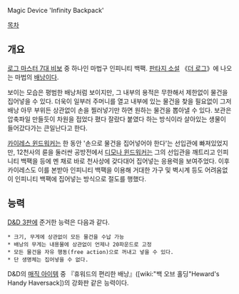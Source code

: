Magic Device 'Infinity Backpack'

[[목차]]
== 개요 ==
[[로그 마스터 7대 비보]] 중 하나인 마법구 인피니티 백팩. [[판타지 소설]] 《[[더 로그]]》에 나오는 마법의 [[배낭]]이다.

보이는 모습은 평범한 배낭처럼 보이지만, 그 내부의 용적은 무한해서 제한없이 물건을 집어넣을 수 있다. 더욱이 일부러 주머니를 열고 내부에 있는 물건을 찾을 필요없이 그저 배낭 아무 부위든 상관없이 손을 찔러넣기만 하면 원하는 물건을 뽑아낼 수 있다. 보관은 압축파일 만들듯이 차원을 접었다 폈다 잘랐다 붙였다 하는 방식이라 살아있는 생물이 들어갔다가는 큰일난다고 한다.

[[카이레스 윈드워커]]는 한 동안 '손으로 물건을 집어넣어야 한다'는 선입관에 빠져있었지만, 12천사의 륜을 둘러싼 공방전에서 [[디모나 윈드워커]]는 그의 선입관을 깨트리고 인피니티 백팩을 등에 멘 채로 바로 천사상에 갖다대어 집어넣는 응용력을 보여주었다. 이후 카이레스도 이를 본받아 인피니티 백팩을 이용해 거대한 가구 및 벽시계 등도 어려움없이 인피니티 백팩에 집어넣는 방식으로 절도를 행했다.

== 능력 ==
[[D&D 3판]]에 준거한 능력은 다음과 같다.
 * 크기, 무게에 상관없이 모든 물건을 수납 가능
 * 배낭의 무게는 내용물에 상관없이 언제나 20파운드로 고정
 * 모든 물건을 자유 행동(free action)으로 꺼내고 넣을 수 있다.
 * 단 생명체는 집어넣을 수 없다.

D&D의 [[매직 아이템]] 중 『휴워드의 편리한 배낭』([wiki:"백 오브 홀딩"Heward's Handy Haversack])의 강화판 같은 능력이다.

